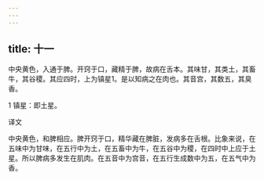 ```yaml
---
---
---
```

title: 十一
---




中央黄色，入通于脾。开窍于口，藏精于脾，故病在舌本。其味甘，其类土，其畜牛，其谷稷。其应四时，上为镇星1。是以知病之在肉也。其音宫，其数五，其臭香。

1 镇星：即土星。

译文

中央黄色，和脾相应。脾开窍于口，精华藏在脾脏，发病多在舌根。比象来说，在五味中为甘味，在五行中为土，在五畜中为牛，在五谷中为稷，在四时中上应于土星。所以脾病多发生在肌肉。在五音中为宫音，在五行生成数中为五，在五气中为香。